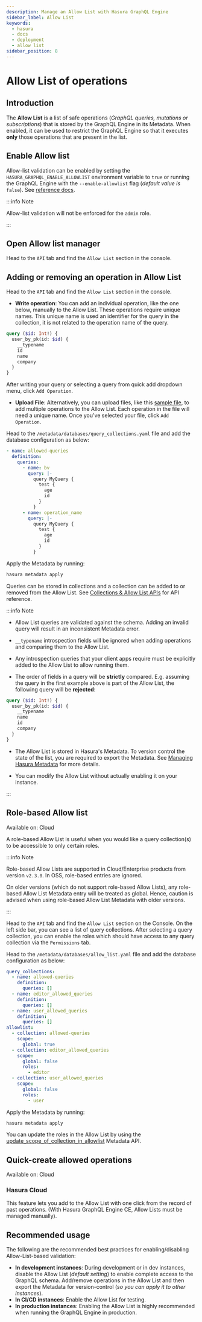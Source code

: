 ```yaml
---
description: Manage an Allow List with Hasura GraphQL Engine
sidebar_label: Allow List
keywords:
  - hasura
  - docs
  - deployment
  - allow list
sidebar_position: 8
---
```



# Allow List of operations

## Introduction

The **Allow List** is a list of safe operations (_GraphQL queries, mutations or subscriptions_) that is stored by the
GraphQL Engine in its Metadata. When enabled, it can be used to restrict the GraphQL Engine so that it executes **only**
those operations that are present in the list.

## Enable Allow list

Allow-list validation can be enabled by setting the `HASURA_GRAPHQL_ENABLE_ALLOWLIST` environment variable to `true` or
running the GraphQL Engine with the `--enable-allowlist` flag (_default value is_ `false`). See
[reference docs](/deployment/graphql-engine-flags/reference.mdx#command-flags).

:::info Note

Allow-list validation will not be enforced for the `admin` role.

:::

## Open Allow list manager

Head to the `API` tab and find the `Allow List` section in the console.

<Thumbnail
  src="/img/api-explorer/allowlist-manager.png"
  alt="AllowList manager"
/>

## Adding or removing an operation in Allow List

<Tabs className="api-tabs">
<TabItem value="console" label="Console">

Head to the `API` tab and find the `Allow List` section in the console.

- **Write operation**: You can add an individual operation, like the one below, manually to the Allow List. These
  operations require unique names. This unique name is used an identifier for the query in the collection, it is not
  related to the operation name of the query.

```graphql
query ($id: Int!) {
  user_by_pk(id: $id) {
    __typename
    id
    name
    company
  }
}
```

After writing your query or selecting a query from quick add dropdown menu, click `Add Operation`.

<Thumbnail src="/img/api-explorer/write-operation.png" alt="Add operation" />

- **Upload File**: Alternatively, you can upload files, like this
  [sample file](https://gist.github.com/dsandip/8b1b4aa87708289d4c9f8fd9621eb025), to add multiple operations to the
  Allow List. Each operation in the file will need a unique name. Once you've selected your file, click `Add Operation`.

<Thumbnail
  src="/img/api-explorer/upload-operation.png"
  alt="Upload operation"
/>

</TabItem>
<TabItem value="cli" label="CLI">

Head to the `/metadata/databases/query_collections.yaml` file and add the database configuration as below:

```yaml {6-7}
- name: allowed-queries
  definition:
    queries:
      - name: bv
        query: |-
          query MyQuery {
            test {
              age
              id
            }
          }
      - name: operation_name
        query: |-
          query MyQuery {
            test {
              age
              id
            }
          }
```

Apply the Metadata by running:

```bash
hasura metadata apply
```

</TabItem>
<TabItem value="api" label="API">

Queries can be stored in collections and a collection can be added to or removed from the Allow List. See
[Collections & Allow List APIs](/api-reference/metadata-api/query-collections.mdx) for API reference.

</TabItem>
</Tabs>

:::info Note

- Allow List queries are validated against the schema. Adding an invalid query will result in an inconsistent Metadata
  error.

- `__typename` introspection fields will be ignored when adding operations and comparing them to the Allow List.

- Any introspection queries that your client apps require must be explicitly added to the Allow List to allow running
  them.

- The order of fields in a query will be **strictly** compared. E.g. assuming the query in the first example above is
  part of the Allow List, the following query will be **rejected**:

```graphql
query ($id: Int!) {
  user_by_pk(id: $id) {
    __typename
    name
    id
    company
  }
}
```

- The Allow List is stored in Hasura's Metadata. To version control the state of the list, you are required to export
  the Metadata. See [Managing Hasura Metadata](/migrations-metadata-seeds/manage-metadata.mdx) for more details.

- You can modify the Allow List without actually enabling it on your instance.

:::

## Role-based Allow list

<div className="badge badge--primary heading-badge">Available on: Cloud</div>

A role-based Allow List is useful when you would like a query collection(s) to be accessible to only certain roles.

:::info Note

Role-based Allow Lists are supported in Cloud/Enterprise products from version `v2.3.0`. In OSS, role-based entries are
ignored.

On older versions (which do not support role-based Allow Lists), any role-based Allow List Metadata entry will be
treated as global. Hence, caution is advised when using role-based Allow List Metadata with older versions.

:::

<Tabs className="api-tabs">
<TabItem value="console" label="Console">

Head to the `API` tab and find the `Allow List` section on the Console. On the left side bar, you can see a list of
query collections. After selecting a query collection, you can enable the roles which should have access to any query
collection via the `Permissions` tab.

<Thumbnail
  src="/img/api-explorer/role-based-allow-list.png"
  alt="Role based allow list"
/>

</TabItem>
<TabItem value="cli" label="CLI">

Head to the `/metadata/databases/allow_list.yaml` file and add the database configuration as below:

```yaml {17-19}
query_collections:
  - name: allowed-queries
    definition:
      queries: []
  - name: editor_allowed_queries
    definition:
      queries: []
  - name: user_allowed_queries
    definition:
      queries: []
allowlist:
  - collection: allowed-queries
    scope:
      global: true
  - collection: editor_allowed_queries
    scope:
      global: false
      roles:
        - editor
  - collection: user_allowed_queries
    scope:
      global: false
      roles:
        - user
```

Apply the Metadata by running:

```bash
hasura metadata apply
```

</TabItem>
<TabItem value="api" label="API">

You can update the roles in the Allow List by using the
[update_scope_of_collection_in_allowlist](/api-reference/metadata-api/query-collections.mdx#metadata-update-scope-of-collection-in-allowlist)
Metadata API.

</TabItem>
</Tabs>

## Quick-create allowed operations

<div className="badge badge--primary heading-badge">Available on: Cloud</div>

### Hasura Cloud

This feature lets you add to the Allow List with one click from the record of past operations. (With Hasura GraphQL
Engine CE, Allow Lists must be managed manually).

<Thumbnail
  src="/img/security/allowlist-add-new-op.png"
  alt="Hasura Cloud Console create new allowed operation"
/>

## Recommended usage

The following are the recommended best practices for enabling/disabling Allow-List-based validation:

- **In development instances**: During development or in dev instances, disable the Allow List (_default setting_) to
  enable complete access to the GraphQL schema. Add/remove operations in the Allow List and then export the Metadata for
  version-control (_so you can apply it to other instances_).
- **In CI/CD instances**: Enable the Allow List for testing.
- **In production instances**: Enabling the Allow List is highly recommended when running the GraphQL Engine in
  production.
